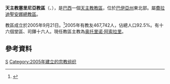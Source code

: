 {{Infobox Roman Catholic diocese
|name=塞里尼亞
|jurisdiction=教區
|latin = Dioecesis Serrignensis
|image =
|caption =
|location = [[巴西|巴西]]
|territory = [[巴伊亞州|巴伊亞州]]東北部
|population = 467,742
|rite = [[罗马礼|罗马礼]]
|patron = 
|province = 費拉迪聖安娜
|established = 2005年
|cathedral =  [[聖亞納主教座堂_(塞里尼亞)|聖亞納座堂]] 
|co-cathedral =
|leadership = 主教
|website =
|patriarch= 
|metropolitan = 
|ordinary = 奥托里诺·阿索拉里
|coadjutor archbishop =
|coadjutor bishop =
|auxiliary =
|emeritus =
}}
'''天主教塞里尼亞教區'''（{{lang-la|Dioecesis Serrignensis}}、{{lang-pt|Diocese de Serrinha}}），是[[巴西|巴西]]一個[[天主教|天主教]][[教區|教區]]，位於[[巴伊亞州|巴伊亞州]]東北部。屬[[天主教費拉迪聖安娜總教區|費拉迪聖安娜總教區]]。

教區成立於2005年9月21日。<ref name="dio">{{cite journal
|journal=[[宗座公報|宗座公報]]
|publisher=梵蒂岡出版社
|date=2005年
|volume=97
|title=''Christi mandato''
|page=940
|url=http://www.vatican.va/archive/aas/documents/AAS%2097%20%5B2005%5D%20-%20ocr.pdf
|access-date=2013-11-26
|archive-date=2010-03-27
|archive-url=https://web.archive.org/web/20100327065330/http://www.vatican.va/archive/aas/documents/AAS%2097%20%5B2005%5D%20-%20ocr.pdf
|dead-url=no
}}</ref>2005年有教友467,742人，佔總人口92.5%。有十六個堂區、司鐸十六人。現任教區主教為[[奥托里诺·阿索拉里|奥托里诺·阿索拉里]]。

==參考資料==
{{reflist}}
[[Category:巴西天主教教區|S]]
[[Category:2005年建立的宗教组织|Category:2005年建立的宗教组织]]